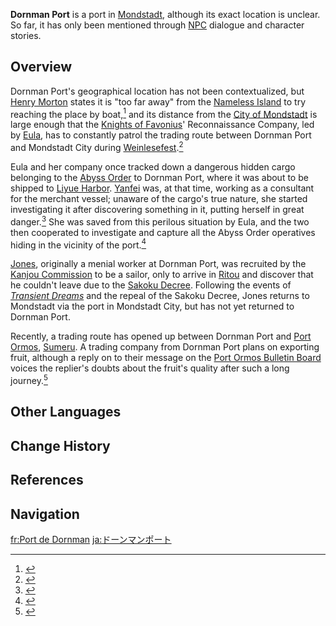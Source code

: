 {{Location Infobox
|image        = 
|type         = Not Accessible
|region       = Mondstadt
|area         = 
}}
'''Dornman Port''' is a port in [[Mondstadt]], although its exact location is unclear. So far, it has only been mentioned through [[NPC]] dialogue and character stories.

==Overview==
Dornman Port's geographical location has not been contextualized, but [[Henry Morton]] states it is "too far away" from the [[Nameless Island]] to try reaching the place by boat,<ref>{{Ref/NPC|Henry Morton}}</ref> and its distance from the [[City of Mondstadt]] is large enough that the [[Knights of Favonius]]' Reconnaissance Company, led by [[Eula]], has to constantly patrol the trading route between Dornman Port and Mondstadt City during [[Weinlesefest]].<ref>{{Ref/Quest|Charity Event! A Great Success!}}</ref>

Eula and her company once tracked down a dangerous hidden cargo belonging to the [[Abyss Order]] to Dornman Port, where it was about to be shipped to [[Liyue Harbor]]. [[Yanfei]] was, at that time, working as a consultant for the merchant vessel; unaware of the cargo's true nature, she started investigating it after discovering something in it, putting herself in great danger.<ref name="EulaAboutYanfei1">{{Ref/VO|Eula|About Yanfei: Encounter}}</ref> She was saved from this perilous situation by Eula, and the two then cooperated to investigate and capture all the Abyss Order operatives hiding in the vicinity of the port.<ref name="EulaStory3">{{Ref/CS|Eula|3}}</ref>

[[Jones]], originally a menial worker at Dornman Port, was recruited by the [[Kanjou Commission]] to be a sailor, only to arrive in [[Ritou]] and discover that he couldn't leave due to the [[Sakoku Decree]]. Following the events of ''[[Transient Dreams]]'' and the repeal of the Sakoku Decree, Jones returns to Mondstadt via the port in Mondstadt City, but has not yet returned to Dornman Port.

Recently, a trading route has opened up between Dornman Port and [[Port Ormos]], [[Sumeru]]. A trading company from Dornman Port plans on exporting fruit, although a reply on to their message on the [[Port Ormos Bulletin Board]] voices the replier's doubts about the fruit's quality after such a long journey.<ref>{{Ref/BB|Port Ormos Bulletin Board|Trading Company Advertisement}}</ref>

==Other Languages==
{{Other Languages
|en      = Dornman Port
|en_lang = de
|en_tl   = Thornman Port
|zhs     = 荆夫港
|zhs_rm  = Jīngfū-gǎng
|zht     = 荊夫港
|zht_rm  = Jīngfū-gǎng
|zh_tl   = Thorn-man Port
|ja      = ドーンマンポート<ref name="EulaAboutYanfei1" /><ref name="EulaStory3" /><ref name="Jones">{{Ref/NPC|Jones}}</ref> / {{sic|荆|hide=1}}夫港<ref name="HenryMorton">{{Ref/NPC|Henry Morton}}</ref>
|ja_rm   = Doonman Pooto / Keifu-kou{{Assumed}}
|ja_tl   = Dorman Port / Thorn-Husband-Port
|ko      = 돈만 항구
|ko_rm   = Donman Hang-gu
|ko_tl   = Dornman Port
|es      = Puerto de Dornman
|es_tl   = Dornman Port
|fr      = Port de Dornman
|fr_tl   = Dornman Port
|ru      = Терновый порт
|ru_tl   = Thorn Port
|th      = ท่าเรือ Dornman
|th_rm   = Tha-ruea Dornman
|th_tl   = 
|vi      = Cảng Dornman
|vi_tl   = Dornman Port
|de      = Dornmannshaven
|de_tl   = Thornman Port
|id      = Pelabuhan Dornman
|pt      = Porto de Dornman<ref name="EulaAboutYanfei1" /><ref name="HenryMorton" /> / Dirman Port<ref name="Jones" />
|pt_tl   = 
|tr      = Dornman Limanı
|tr_tl   = 
|it      = Porto di Dornman
|it_tl   = Dornman Port
}}

==Change History==
{{Change History|introduced=1.0}}

==References==
{{Reflist}}

==Navigation==
{{Area Navbox|Mondstadt}}

[[fr:Port de Dornman]]
[[ja:ドーンマンポート]]